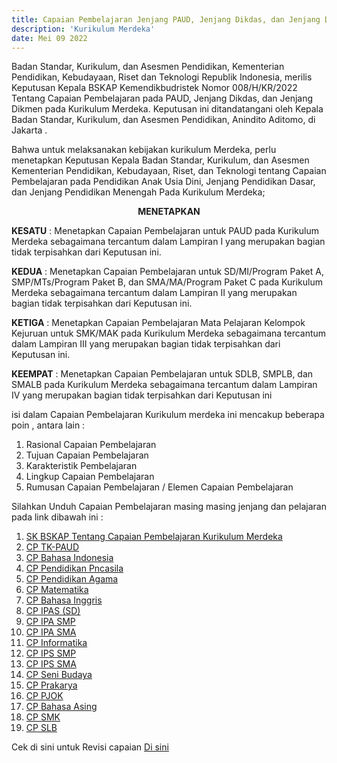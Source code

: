 ```yaml
---
title: Capaian Pembelajaran Jenjang PAUD, Jenjang Dikdas, dan Jenjang Dikmen pada Kurikulum Merdeka
description: 'Kurikulum Merdeka'
date: Mei 09 2022
---
```


Badan Standar, Kurikulum, dan Asesmen Pendidikan, Kementerian Pendidikan, Kebudayaan,
Riset dan Teknologi Republik Indonesia, merilis Keputusan Kepala BSKAP Kemendikbudristek
Nomor 008/H/KR/2022 Tentang Capaian Pembelajaran pada PAUD, Jenjang Dikdas, dan
Jenjang Dikmen pada Kurikulum Merdeka. Keputusan ini ditandatangani oleh Kepala Badan Standar, Kurikulum, dan Asesmen Pendidikan, Anindito Aditomo, di Jakarta .

Bahwa untuk melaksanakan kebijakan kurikulum Merdeka, perlu menetapkan Keputusan Kepala Badan Standar, Kurikulum, dan Asesmen Kementerian Pendidikan, Kebudayaan, Riset, dan Teknologi tentang Capaian Pembelajaran pada Pendidikan Anak Usia Dini, Jenjang Pendidikan Dasar, dan Jenjang Pendidikan Menengah Pada Kurikulum Merdeka;

**<p align="center">MENETAPKAN</p>**

**KESATU** :
Menetapkan Capaian Pembelajaran untuk PAUD pada Kurikulum Merdeka sebagaimana tercantum dalam Lampiran I yang merupakan bagian tidak terpisahkan dari Keputusan ini.

**KEDUA** :
Menetapkan Capaian Pembelajaran untuk SD/MI/Program Paket A, SMP/MTs/Program Paket B, dan SMA/MA/Program Paket C pada Kurikulum Merdeka sebagaimana tercantum dalam Lampiran II yang merupakan bagian tidak terpisahkan dari Keputusan ini.

**KETIGA** : Menetapkan Capaian Pembelajaran Mata Pelajaran Kelompok Kejuruan untuk SMK/MAK pada Kurikulum Merdeka sebagaimana tercantum dalam Lampiran III yang merupakan bagian tidak terpisahkan dari Keputusan ini.

**KEEMPAT** : Menetapkan Capaian Pembelajaran untuk SDLB, SMPLB, dan SMALB pada Kurikulum Merdeka sebagaimana tercantum dalam Lampiran IV yang merupakan bagian tidak terpisahkan dari Keputusan ini

isi dalam Capaian Pembelajaran Kurikulum merdeka ini mencakup beberapa poin , antara lain :

1. Rasional Capaian Pembelajaran
2. Tujuan Capaian Pembelajaran
3. Karakteristik Pembelajaran
4. Lingkup Capaian Pembelajaran
5. Rumusan Capaian Pembelajaran / Elemen Capaian Pembelajaran

Silahkan Unduh Capaian Pembelajaran masing masing jenjang dan pelajaran pada link dibawah ini :

1. [SK BSKAP Tentang Capaian Pembelajaran Kurikulum Merdeka](https://drive.google.com/file/d/1Xkofyyh37GbwHFKHyG1VvJ8cCcgA4T4P/view?usp=sharing)
2. [CP TK-PAUD](https://drive.google.com/file/d/1-amWX4CKSGjcHrs1t3KW3vWqOTMEp39j/view?usp=sharing)
3. [CP Bahasa Indonesia ](https://drive.google.com/file/d/1JhBbkcVyVR4-Y5jOyCQgPo1VvWOthbap/view?usp=sharing)
4. [CP Pendidikan Pncasila](https://drive.google.com/file/d/12WgxrNFb_N59YKrzyhw_xt4OLWEEPw6n/view?usp=sharing)
5. [CP Pendidikan Agama](https://drive.google.com/file/d/1KibIkutwqbfiOmNTKu6huEPMsf8be7Ou/view?usp=sharing)
6. [CP Matematika](https://drive.google.com/file/d/1YUUq-t9fdaywIYVrAW2DxssUtRQpHhTf/view?usp=sharing)
7. [CP Bahasa Inggris](https://drive.google.com/file/d/1gtUvtHct92yG5OI8cFFQorjzWtf9AtKa/view?usp=sharing)
8. [CP IPAS (SD)](https://drive.google.com/file/d/1chOkKxHXAh4jJ-R6IBqZdt_cusZi1RfF/view?usp=sharing)
9. [CP IPA SMP](https://drive.google.com/file/d/1Zw7HVA87-lUCtYlXYTyjRwnrs1deZv1a/view?usp=sharing)
10. [CP IPA SMA](https://drive.google.com/file/d/1Zw7HVA87-lUCtYlXYTyjRwnrs1deZv1a/view?usp=sharing)
11. [CP Informatika](https://drive.google.com/file/d/1WHvfZV6lN8KjCRBfQsqL6VEEmk580Rwf/view?usp=sharing)
12. [CP IPS SMP](https://drive.google.com/file/d/1MXZKPkM_nkX5_DJj-wW1Y-qnRwGTMO76/view?usp=sharing)
13. [CP IPS SMA](https://drive.google.com/file/d/19904Q8EvOCltF3H0KySWBVBh3DCxs5e7/view?usp=sharing)
14. [CP Seni Budaya](https://drive.google.com/file/d/1s1-vJqhWZVzu0KR0tX_J84QjkqLJJxV-/view?usp=sharing)
15. [CP Prakarya](https://drive.google.com/file/d/1Oz6zvgZ3HW1xrgawUXL3fOrJITVa7Wnl/view?usp=sharing)
16. [CP PJOK](https://drive.google.com/file/d/1bGGecIeAmJpSxf6Y8dE2et4TfC4ALA8u/view?usp=sharing)
17. [CP Bahasa Asing](https://drive.google.com/file/d/1QE32_35ELWMjGtyETjFEUJytOXSSTTOL/view?usp=sharing)
18. [CP SMK](https://drive.google.com/file/d/1-6ITh0stLwO5DZ5v9wsUZutloaSm3GgK/view?usp=sharing)
19. [CP SLB](https://drive.google.com/file/d/1QzSp-7rCJf0bqMll3DSrtggZSLea17Lg/view?usp=sharing)

Cek di sini untuk Revisi capaian [Di sini](https://drive.google.com/file/d/15QSxsPyrvrPfiWC0DspQDcXSkQSTTqr2/view)
